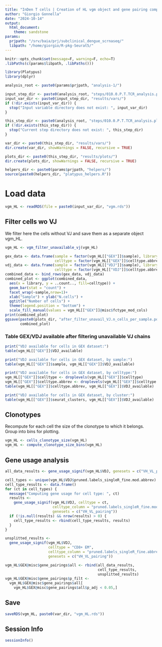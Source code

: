 ```yaml
---
title: "InDen T cells | Creation of HL vgm object and gene pairing computation"
author: "Giorgio Gonnella"
date: "2024-10-14"
output:
  html_document:
    theme: sandstone
params:
  prjpath: "/srv/baia/prj/subclinical_dengue_scrnaseq/"
  libpath: "/home/giorgio/R-pkg-Seurat5/"
---
```


```r
knitr::opts_chunk$set(message=F, warning=F, echo=T)
.libPaths(c(params$libpath, .libPaths()))

library(Platypus)
library(dplyr)

analysis_root <- paste0(params$prjpath, "analysis-1/")

input_step_dir <- paste0(analysis_root, "steps/010.0.P.T.TCR_analysis.platypus/")
input_var_dir <- paste0(input_step_dir, "results/vars/")
if (!dir.exists(input_var_dir)) {
  stop("Input variable directory does not exist: ", input_var_dir)
}

this_step_dir <- paste0(analysis_root, "steps/010.0.P.T.TCR_analysis.platypus/")
if (!dir.exists(this_step_dir)) {
  stop("Current step directory does not exist: ", this_step_dir)
}

var_dir <- paste0(this_step_dir, "results/vars/")
dir.create(var_dir, showWarnings = FALSE, recursive = TRUE)

plots_dir <- paste0(this_step_dir, "results/plots/")
dir.create(plots_dir, showWarnings = FALSE, recursive = TRUE)

helpers_dir <- paste0(params$prjpath, "helpers/")
source(paste0(helpers_dir, "platypus_helpers.R"))
```

# Load data

```r
vgm_HL <- readRDS(file = paste0(input_var_dir, "vgm.rds"))
```

## Filter cells wo VJ

We filter here the cells without VJ and save them as a separate object vgm\_HL.

```r
vgm_HL <- vgm_filter_unavailable_vj(vgm_HL)
```

```r
gex_data <- data.frame(sample = factor(vgm_HL[["GEX"]]$sample), library = "GEX",
                       celltype = factor(vgm_HL[["GEX"]]$celltype.abbrev))
vdj_data <- data.frame(sample = factor(vgm_HL[["VDJ"]]$sample), library = "VDJ",
                       celltype = factor(vgm_HL[["VDJ"]]$celltype.abbrev))
combined_data <- bind_rows(gex_data, vdj_data)
combined_plot <- ggplot(combined_data,
  aes(x = library, y = ..count.., fill=celltype)) +
  geom_bar(stat = "count") +
  facet_wrap(~sample,nrow=1)+
  xlab("Sample") + ylab("N.cells") +
  ggtitle("Number of cells") +
  theme(legend.position = "bottom") +
  scale_fill_manual(values = vgm_HL[["GEX"]]@misc$fctype_mod_cols)
print(combined_plot)
ggsave(paste0(plots_dir, "after_filter_unavail_VJ.n_cells_per_sample.pdf"),
       combined_plot)
```

### Table GEX/VDJ available after filtering unavailable VJ chains

```r
print("VDJ available for cells in GEX dataset:")
table(vgm_HL[["GEX"]]$VDJ_available)

print("VDJ available for cells in GEX dataset, by sample:")
table(vgm_HL[["GEX"]]$sample, vgm_HL[["GEX"]]$VDJ_available)

print("VDJ available for cells in GEX dataset, by celltype:")
vgm_HL[["GEX"]]$celltype <- droplevels(vgm_HL[["GEX"]]$celltype)
vgm_HL[["GEX"]]$celltype.abbrev <- droplevels(vgm_HL[["GEX"]]$celltype.abbrev)
table(vgm_HL[["GEX"]]$celltype.abbrev, vgm_HL[["GEX"]]$VDJ_available)

print("VDJ available for cells in GEX dataset, by cluster:")
table(vgm_HL[["GEX"]]$seurat_clusters, vgm_HL[["GEX"]]$VDJ_available)
```

## Clonotypes

Recompute for each cell the size of the clonotype to which it belongs.
Group into bins for plotting.

```r
vgm_HL <- cells_clonotype_size(vgm_HL)
vgm_HL <- compute_clonotype_size_bins(vgm_HL)
```

## Gene usage analysis

```r
all_data_results <- gene_usage_signif(vgm_HL$VDJ, genesets = c("VH_VL_pairing"))
```

```r
cell_types <- unique(vgm_HL$VDJ$pruned.labels_singleR_fine.mod.abbrev)
cell_type_results <- data.frame()
for (ct in cell_types) {
  message("Computing gene usage for cell type: ", ct)
  results <-
    gene_usage_signif(vgm_HL$VDJ, celltype = ct,
                      celltype_column = "pruned.labels_singleR_fine.mod.abbrev",
                      genesets = c("VH_VL_pairing"))
  if (!is.null(results) && nrow(results) > 0) {
    cell_type_results <- rbind(cell_type_results, results)
  }
}
```

```r
unsplitted_results <-
  gene_usage_signif(vgm_HL$VDJ,
                    celltype = "CD8+ EM",
                    celltype_column = "pruned.labels_singleR_fine.abbrev",
                    genesets = c("VH_VL_pairing"))
```

```r
vgm_HL$GEX@misc$gene_pairings$all <- rbind(all_data_results,
                                           cell_type_results,
                                           unsplitted_results)
vgm_HL$GEX@misc$gene_pairings$p_filt <-
  vgm_HL$GEX@misc$gene_pairings$all[
    vgm_HL$GEX@misc$gene_pairings$all$p_adj < 0.05,]
```

## Save

```r
saveRDS(vgm_HL, paste0(var_dir, "vgm_HL.rds"))
```

## Session Info

```r
sessionInfo()
```

